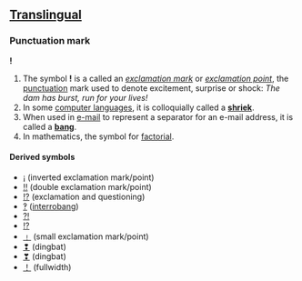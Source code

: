 ==[[Translingual]]==
===Punctuation mark===
'''!'''
<!-- necessary? [[Image:Bang icon 32x32.jpg|!]]-->
# The symbol '''!''' is a called an ''[[exclamation mark]]'' or ''[[exclamation point]]'', the [[punctuation]] mark used to denote excitement, surprise or shock: ''The dam has burst, run for your lives!''
# In some [[computer language]]s, it is colloquially called a '''[[shriek]]'''.  
# When used in [[e-mail]] to represent a separator for an e-mail address, it is called a '''[[bang]]'''.
# In mathematics, the symbol for [[factorial]].

====Derived symbols====
*[[¡]] (inverted exclamation mark/point)
*[[‼]] (double exclamation mark/point)
*[[!?]] (exclamation and questioning)
*[[‽]] ([[interrobang]])
*[[⁈]]
*[[⁉]]
*[[﹗]] (small exclamation mark/point)
*[[❢]] (dingbat)
*[[❣]] (dingbat)
*[[！]] (fullwidth)

<!-- This symbol is translingual and so cannot have translations
====Translations====
*Armenian: [[՜]]
*[[Limbu]]: [[᥄]]
<!-- these are not translations of this symbol, but of the name of the symbol
*Chinese: [[感叹号]], [[感嘆号]] (gantanhao)
*Finnish: [[huutomerkki]]
*Italian: [[punto esclamativo]] ''m''
*Japanese: [[感嘆符]] (kantanfu)
-->

{{Punctuation}}